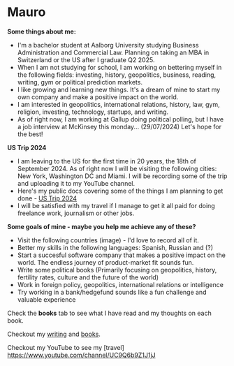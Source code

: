 # Mauro 

**Some things about me:**

- I'm a bachelor student at Aalborg University studying Business Administration and Commercial Law. Planning on taking an MBA in Switzerland or the US after I graduate Q2 2025.
- When I am not studying for school, I am working on bettering myself in the following fields: investing, history, geopolitics, business, reading, writing, gym or political prediction markets. 
- I like growing and learning new things. It's a dream of mine to start my own company and make a positive impact on the world.
- I am interested in geopolitics, international relations, history, law, gym, religion, investing, technology, startups, and writing.
- As of right now, I am working at Gallup doing political polling, but I have a job interview at McKinsey this monday... (29/07/2024) Let's hope for the best!

**US Trip 2024**
- I am leaving to the US for the first time in 20 years, the 18th of September 2024. As of right now I will be visiting the following cities: New York, Washington DC and Miami. I will be recording some of the trip and uploading it to my YouTube channel. 
- Here's my public docs covering some of the things I am planning to get done - [US Trip 2024](https://docs.google.com/document/d/)
- I will be satisfied with my travel if I manage to get it all paid for doing freelance work, journalism or other jobs.


**Some goals of mine - maybe you help me achieve any of these?**
- Visit the following countries (image) - I'd love to record all of it. 
- Better my skills in the following languages: Spanish, Russian and (?)
- Start a succesful software company that makes a positive impact on the world. The endless journey of product-market fit sounds fun.
- Write some political books (Primarily focusing on geopolitics, history, fertility rates, culture and the future of the world)
- Work in foreign policy, geopolitics, international relations or intelligence
- Try working in a bank/hedgefund sounds like a fun challenge and valuable experience


Check the **books** tab to see what I have read and my thoughts on each book.

Checkout my [writing](/writing) and [books](/books).

Checkout my YouTube to see my [travel] https://www.youtube.com/channel/UC9Q6b9Z1J1jJ


